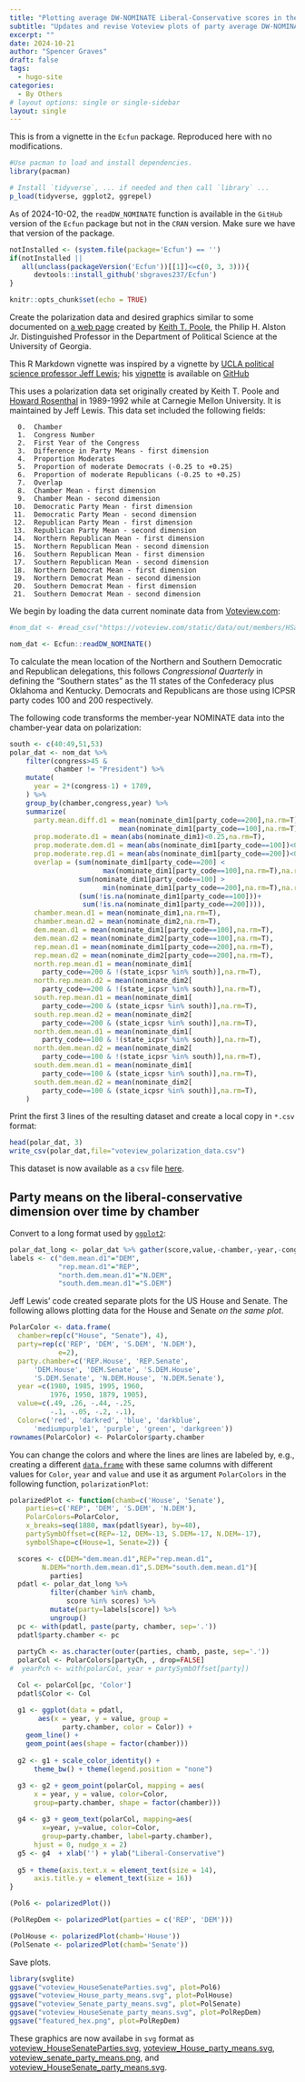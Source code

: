 ```yaml
---
title: "Plotting average DW-NOMINATE Liberal-Conservative scores in the US Congress"
subtitle: "Updates and revise Voteview plots of party average DW-NOMINATE scores of overtime."
excerpt: ""
date: 2024-10-21
author: "Spencer Graves"
draft: false
tags:
  - hugo-site
categories:
  - By Others
# layout options: single or single-sidebar
layout: single
---
```


This is from a vignette in the `Ecfun` package. Reproduced here with no modifications. 

```r
#Use pacman to load and install dependencies.
library(pacman)

# Install `tidyverse`, ... if needed and then call `library` ... 
p_load(tidyverse, ggplot2, ggrepel)
```

As of 2024-10-02, the `readDW_NOMINATE` function is available in the `GitHub` version of the `Ecfun` package but not in the `CRAN` version. Make sure we have that version of the package. 

```r
notInstalled <- (system.file(package='Ecfun') == '')
if(notInstalled || 
   all(unclass(packageVersion('Ecfun'))[[1]]<=c(0, 3, 3))){ 
      devtools::install_github('sbgraves237/Ecfun')
}
```

```r

knitr::opts_chunk$set(echo = TRUE)

```

Create the polarization data and desired graphics similar to some documented on [a web page](https://legacy.voteview.com/political_polarization_2015.htm) created by [Keith T. Poole](https://en.wikipedia.org/wiki/Keith_T._Poole), the Philip H. Alston Jr. Distinguished Professor in the Department of Political Science at the University of Georgia. 

This R Markdown vignette was inspired by a vignette by [UCLA political science professor Jeff Lewis](https://polisci.ucla.edu/person/jeffrey-b-lewis/); his [vignette](https://github.com/voteview/articles/blob/master/docs/party_polarization/party_polarization.Rmd) is available on [GitHub](https://en.wikipedia.org/wiki/GitHub)

This uses a polarization data set originally created by Keith T. Poole and [Howard Rosenthal](https://en.wikipedia.org/wiki/Howard_Rosenthal_(political_scientist)) in 1989-1992 while at Carnegie Mellon University. It is maintained by Jeff Lewis. This data set included the following fields:

```
  0.  Chamber
  1.  Congress Number
  2.  First Year of the Congress
  3.  Difference in Party Means - first dimension
  4.  Proportion Moderates
  5.  Proportion of moderate Democrats (-0.25 to +0.25)
  6.  Proportion of moderate Republicans (-0.25 to +0.25)
  7.  Overlap
  8.  Chamber Mean - first dimension
  9.  Chamber Mean - second dimension
 10.  Democratic Party Mean - first dimension
 11.  Democratic Party Mean - second dimension
 12.  Republican Party Mean - first dimension
 13.  Republican Party Mean - second dimension
 14.  Northern Republican Mean - first dimension
 15.  Northern Republican Mean - second dimension
 16.  Southern Republican Mean - first dimension
 17.  Southern Republican Mean - second dimension
 18.  Northern Democrat Mean - first dimension
 19.  Northern Democrat Mean - second dimension
 20.  Southern Democrat Mean - first dimension
 21.  Southern Democrat Mean - second dimension
```

We begin by loading the data current nominate data from [Voteview.com](https://voteview.com):
```r
#nom_dat <- #read_csv("https://voteview.com/static/data/out/members/HSall_members.csv")

nom_dat <- Ecfun::readDW_NOMINATE()
```

To calculate the mean location of the Northern and Southern Democratic and Republican delegations, this follows *Congressional Quarterly* in defining the "Southern states" as the 11 states of the Confederacy plus Oklahoma and Kentucky.  Democrats and Republicans are those using ICPSR party codes 100 and 200 respectively.

The following code transforms the member-year NOMINATE data into the chamber-year data on polarization:
 
```r
south <- c(40:49,51,53)
polar_dat <- nom_dat %>% 
    filter(congress>45 & 
           chamber != "President") %>%
    mutate( 
      year = 2*(congress-1) + 1789,
    ) %>%
    group_by(chamber,congress,year) %>% 
    summarize(
      party.mean.diff.d1 = mean(nominate_dim1[party_code==200],na.rm=T) - 
                           mean(nominate_dim1[party_code==100],na.rm=T),
      prop.moderate.d1 = mean(abs(nominate_dim1)<0.25,na.rm=T),
      prop.moderate.dem.d1 = mean(abs(nominate_dim1[party_code==100])<0.25,na.rm=T),
      prop.moderate.rep.d1 = mean(abs(nominate_dim1[party_code==200])<0.25,na.rm=T),
      overlap = (sum(nominate_dim1[party_code==200] <
                       max(nominate_dim1[party_code==100],na.rm=T),na.rm=T)  +
                 sum(nominate_dim1[party_code==100] >
                       min(nominate_dim1[party_code==200],na.rm=T),na.rm=T))/
                 (sum(!is.na(nominate_dim1[party_code==100]))+
                  sum(!is.na(nominate_dim1[party_code==200]))),
      chamber.mean.d1 = mean(nominate_dim1,na.rm=T),
      chamber.mean.d2 = mean(nominate_dim2,na.rm=T),
      dem.mean.d1 = mean(nominate_dim1[party_code==100],na.rm=T),
      dem.mean.d2 = mean(nominate_dim2[party_code==100],na.rm=T),
      rep.mean.d1 = mean(nominate_dim1[party_code==200],na.rm=T),
      rep.mean.d2 = mean(nominate_dim2[party_code==200],na.rm=T),
      north.rep.mean.d1 = mean(nominate_dim1[
        party_code==200 & !(state_icpsr %in% south)],na.rm=T),    
      north.rep.mean.d2 = mean(nominate_dim2[
        party_code==200 & !(state_icpsr %in% south)],na.rm=T),    
      south.rep.mean.d1 = mean(nominate_dim1[
        party_code==200 & (state_icpsr %in% south)],na.rm=T),    
      south.rep.mean.d2 = mean(nominate_dim2[
        party_code==200 & (state_icpsr %in% south)],na.rm=T),    
      north.dem.mean.d1 = mean(nominate_dim1[
        party_code==100 & !(state_icpsr %in% south)],na.rm=T),    
      north.dem.mean.d2 = mean(nominate_dim2[
        party_code==100 & !(state_icpsr %in% south)],na.rm=T),    
      south.dem.mean.d1 = mean(nominate_dim1[
        party_code==100 & (state_icpsr %in% south)],na.rm=T),    
      south.dem.mean.d2 = mean(nominate_dim2[
        party_code==100 & (state_icpsr %in% south)],na.rm=T),    
    ) 
```

Print the first 3 lines of the resulting dataset and create a local copy in `*.csv` format: 

```r

head(polar_dat, 3)
write_csv(polar_dat,file="voteview_polarization_data.csv")

```

This dataset is now available as a `csv` file [here](voteview_polarization_data.csv).

## Party means on the liberal-conservative dimension over time by chamber

Convert to a long format used by [`ggplot2`](https://cran.r-project.org/web/packages/ggplot2/index.html):

```r

polar_dat_long <- polar_dat %>% gather(score,value,-chamber,-year,-congress)
labels <- c("dem.mean.d1"="DEM",
            "rep.mean.d1"="REP",
            "north.dem.mean.d1"="N.DEM",
            "south.dem.mean.d1"="S.DEM")

```

Jeff Lewis' code created separate plots for the US House and Senate. The following allows plotting data for the House and Senate *on the same plot*. 

```r

PolarColor <- data.frame(
  chamber=rep(c("House", "Senate"), 4), 
  party=rep(c('REP', 'DEM', 'S.DEM', 'N.DEM'), 
            e=2), 
  party.chamber=c('REP.House', 'REP.Senate', 
      'DEM.House', 'DEM.Senate', 'S.DEM.House', 
      'S.DEM.Senate', 'N.DEM.House', 'N.DEM.Senate'), 
  year =c(1980, 1985, 1995, 1960, 
          1976, 1950, 1879, 1905), 
  value=c(.49, .26, -.44, -.25, 
          -.1, -.05, -.2, -.1),  
  Color=c('red', 'darkred', 'blue', 'darkblue', 
      'mediumpurple1', 'purple', 'green', 'darkgreen'))
rownames(PolarColor) <- PolarColor$party.chamber

```

You can change the colors and where the lines are lines are labeled by, e.g., creating a different [`data.frame`](https://stat.ethz.ch/R-manual/R-devel/library/base/html/data.frame.html) with these same columns with different values for `Color`, `year` and `value` and use it as argument `PolarColors` in the following function, `polarizationPlot`:  

```r

polarizedPlot <- function(chamb=c('House', 'Senate'), 
    parties=c('REP', 'DEM', 'S.DEM', 'N.DEM'), 
    PolarColors=PolarColor, 
    x_breaks=seq(1880, max(pdatl$year), by=40), 
    partySymbOffset=c(REP=-12, DEM=-13, S.DEM=-17, N.DEM=-17), 
    symbolShape=c(House=1, Senate=2)) {

  scores <- c(DEM="dem.mean.d1",REP="rep.mean.d1",
        N.DEM="north.dem.mean.d1",S.DEM="south.dem.mean.d1")[
          parties]
  pdatl <- polar_dat_long %>% 
          filter(chamber %in% chamb,
              score %in% scores) %>%
          mutate(party=labels[score]) %>%
          ungroup()
  pc <- with(pdatl, paste(party, chamber, sep='.')) 
  pdatl$party.chamber <- pc
    
  partyCh <- as.character(outer(parties, chamb, paste, sep='.'))
  polarCol <- PolarColors[partyCh, , drop=FALSE]
#  yearPch <- with(polarCol, year + partySymbOffset[party])

  Col <- polarCol[pc, 'Color']
  pdatl$Color <- Col

  g1 <- ggplot(data = pdatl,
       aes(x = year, y = value, group = 
             party.chamber, color = Color)) +
    geom_line() +
    geom_point(aes(shape = factor(chamber))) 
  
  g2 <- g1 + scale_color_identity() +
      theme_bw() + theme(legend.position = "none")

  g3 <- g2 + geom_point(polarCol, mapping = aes( 
      x = year, y = value, color=Color, 
      group=party.chamber, shape = factor(chamber))) 
  
  g4 <- g3 + geom_text(polarCol, mapping=aes(
        x=year, y=value, color=Color, 
        group=party.chamber, label=party.chamber), 
      hjust = 0, nudge_x = 2)
  g5 <- g4  + xlab('') + ylab("Liberal-Conservative") 
  
  g5 + theme(axis.text.x = element_text(size = 14),
      axis.title.y = element_text(size = 16))
}

(Pol6 <- polarizedPlot())

(PolRepDem <- polarizedPlot(parties = c('REP', 'DEM')))

(PolHouse <- polarizedPlot(chamb='House'))
(PolSenate <- polarizedPlot(chamb='Senate'))

```

Save plots. 

```r

library(svglite)
ggsave("voteview_HouseSenateParties.svg", plot=Pol6)
ggsave("voteview_House_party_means.svg", plot=PolHouse)
ggsave("voteview_Senate_party_means.svg", plot=PolSenate)
ggsave("voteview_HouseSenate_party_means.svg", plot=PolRepDem)
ggsave("featured_hex.png", plot=PolRepDem)

```

These graphics are now availabe in `svg` format as [voteview_HouseSenateParties.svg](voteview_HouseSenateParties.svg), 
[voteview_House_party_means.svg](voteview_House_party_means.svg), 
[voteview_senate_party_means.png](voteview_senate_party_means.png), and [voteview_HouseSenate_party_means.svg](voteview_HouseSenate_party_means.svg).
